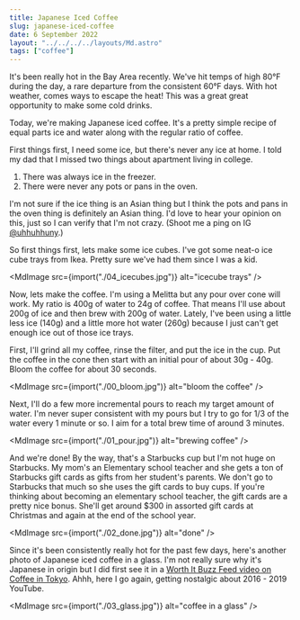 ```yaml
---
title: Japanese Iced Coffee
slug: japanese-iced-coffee
date: 6 September 2022
layout: "../../../../layouts/Md.astro"
tags: ["coffee"]
---
```



It's been really hot in the Bay Area recently.
We've hit temps of high 80°F during the day, a rare departure from the consistent 60°F days.
With hot weather, comes ways to escape the heat!
This was a great great opportunity to make some cold drinks.

Today, we're making Japanese iced coffee.
It's a pretty simple recipe of equal parts ice and water along with the regular ratio of coffee.

First things first, I need some ice, but there's never any ice at home.
I told my dad that I missed two things about apartment living in college.

1. There was always ice in the freezer.
2. There were never any pots or pans in the oven.

I'm not sure if the ice thing is an Asian thing but I think the pots and pans in the oven thing
is definitely an Asian thing.
I'd love to hear your opinion on this, just so I can verify that I'm not crazy.
(Shoot me a ping on IG [@uhhuhhuny](https://www.instagram.com/uhhuhhuny/).)

So first things first, lets make some ice cubes. 
I've got some neat-o ice cube trays from Ikea.
Pretty sure we've had them since I was a kid.

<MdImage src={import("./04_icecubes.jpg")} alt="icecube trays" />

Now, lets make the coffee.
I'm using a Melitta but any pour over cone will work.
My ratio is 400g of water to 24g of coffee.
That means I'll use about 200g of ice and then brew with 200g of water.
Lately, I've been using a little less ice (140g) and a little more hot water (260g) because I just can't get 
enough ice out of those ice trays.

First, I'll grind all my coffee, rinse the filter, and put the ice in the cup.
Put the coffee in the cone then start with an initial pour of about 30g - 40g.
Bloom the coffee for about 30 seconds.

<MdImage src={import("./00_bloom.jpg")} alt="bloom the coffee" />

Next, I'll do a few more incremental pours to reach my target amount of water.
I'm never super consistent with my pours but I try to go for 1/3 of the water every 1 minute or so.
I aim for a total brew time of around 3 minutes.

<MdImage src={import("./01_pour.jpg")} alt="brewing coffee" />

And we're done!
By the way, that's a Starbucks cup but I'm not huge on Starbucks.
My mom's an Elementary school teacher and she gets a ton of Starbucks gift cards 
as gifts from her student's parents.
We don't go to Starbucks that much so she uses the gift cards to buy cups.
If you're thinking about becoming an elementary school teacher, the gift cards are a pretty nice bonus.
She'll get around $300 in assorted gift cards at Christmas and again at the end of the school year.

<MdImage src={import("./02_done.jpg")} alt="done" />

Since it's been consistently really hot for the past few days, here's another photo 
of Japanese iced coffee in a glass.
I'm not really sure why it's Japanese in origin but I did 
first see it in a [Worth It Buzz Feed video on Coffee in Tokyo](https://youtu.be/qIbbJV-grHg).
Ahhh, here I go again, getting nostalgic about 2016 - 2019 YouTube.

<MdImage src={import("./03_glass.jpg")} alt="coffee in a glass" />
